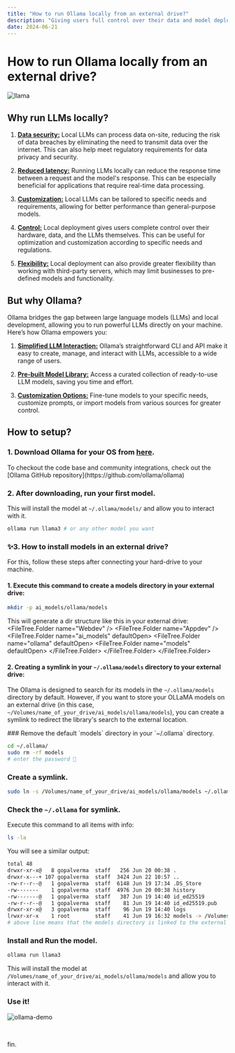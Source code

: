 ```yaml
---
title: "How to run Ollama locally from an external drive?"
description: "Giving users full control over their data and model deployment."
date: 2024-06-21
---
```



# How to run Ollama locally from an external drive?

<Image src={HEADER_IMG} alt="llama" className="rounded-lg mt-[30px]" />

## Why run LLMs locally?

1. <u>**Data security:**</u>
Local LLMs can process data on-site, reducing the risk of data breaches by eliminating the need to transmit data over the internet. This can also help meet regulatory requirements for data privacy and security.

2. <u>**Reduced latency:**</u>
Running LLMs locally can reduce the response time between a request and the model's response. This can be especially beneficial for applications that require real-time data processing.

3. <u>**Customization:**</u>
Local LLMs can be tailored to specific needs and requirements, allowing for better performance than general-purpose models.

4. <u>**Control:**</u>
Local deployment gives users complete control over their hardware, data, and the LLMs themselves. This can be useful for optimization and customization according to specific needs and regulations.

5. <u>**Flexibility:**</u>
Local deployment can also provide greater flexibility than working with third-party servers, which may limit businesses to pre-defined models and functionality. 

## But why Ollama?

Ollama bridges the gap between large language models (LLMs) and local development, allowing you to run powerful LLMs directly on your machine. Here’s how Ollama empowers you:

1. <u>**Simplified LLM Interaction:**</u>
Ollama’s straightforward CLI and API make it easy to create, manage, and interact with LLMs, accessible to a wide range of users.

2. <u>**Pre-built Model Library:**</u>
Access a curated collection of ready-to-use LLM models, saving you time and effort.

3. <u>**Customization Options:**</u>
Fine-tune models to your specific needs, customize prompts, or import models from various sources for greater control.

## How to setup?

### 1. Download Ollama for your OS from [here](https://www.ollama.com/download).
<Callout type="info" emoji="👾">
  To checkout the code base and community integrations, check out the [Ollama GitHub repository](https://github.com/ollama/ollama)
</Callout>

### 2. After downloading, run your first model.
This will install the model at `~/.ollama/models/` and allow you to interact with it.
```bash
ollama run llama3 # or any other model you want
```
### ✨3. How to install models in an external drive?

For this, follow these steps after connecting your hard-drive to your machine.

#### 1. Execute this command to create a models directory in your external drive:

```bash
mkdir -p ai_models/ollama/models
```
This will generate a dir structure like this in your external drive:
<FileTree>
  <FileTree.Folder name="Webdev" />
  <FileTree.Folder name="Appdev" />
  <FileTree.Folder name="ai_models" defaultOpen>
    <FileTree.Folder name="ollama" defaultOpen>
      <FileTree.Folder name="models" defaultOpen>
      </FileTree.Folder>
    </FileTree.Folder>
  </FileTree.Folder>
</FileTree>

#### 2. Creating a symlink in your `~/.ollama/models` directory to your external drive:

The Ollama is designed to search for its models in the `~/.ollama/models` directory by default. However, if you want to store your OLLaMA models on an external drive (in this case, `~/Volumes/name_of_your_drive/ai_models/ollama/models`), you can create a symlink to redirect the library's search to the external location.

<Steps>
  ### Remove the default `models` directory in your `~/.ollama` directory.

  ```bash
  cd ~/.ollama/
  sudo rm -rf models
  # enter the password 🔑
  ```

  ### Create a symlink.

  ```bash
  sudo ln -s /Volumes/name_of_your_drive/ai_models/ollama/models ~/.ollama/models
  ```

  ### Check the `~/.ollama` for symlink.
  Execute this command to all items with info:

  ```bash
  ls -la
  ```

  You will see a similar output:

```bash
total 48
drwxr-xr-x@   8 gopalverma  staff   256 Jun 20 00:38 .
drwxr-x---+ 107 gopalverma  staff  3424 Jun 22 10:57 ..
-rw-r--r--@   1 gopalverma  staff  6148 Jun 19 17:34 .DS_Store
-rw-------    1 gopalverma  staff  4976 Jun 20 00:38 history
-rw-------@   1 gopalverma  staff   387 Jun 19 14:40 id_ed25519
-rw-r--r--@   1 gopalverma  staff    81 Jun 19 14:40 id_ed25519.pub
drwxr-xr-x@   3 gopalverma  staff    96 Jun 19 14:40 logs
lrwxr-xr-x    1 root        staff    41 Jun 19 16:32 models -> /Volumes/GopalSSD/ai_models/ollama/models
# above line means that the models directory is linked to the external drive
```
  ### Install and Run the model.

  ```bash
  ollama run llama3
  ```
  This will install the model at `/Volumes/name_of_your_drive/ai_models/ollama/models` and allow you to interact with it.

  ### Use it!

![ollama-demo](/notebooks/ai/ollama-demo.png)

</Steps>

<br />
<p className="align-center text-center font-extrabold ">fin.</p>
